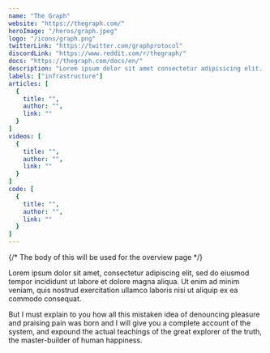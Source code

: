 ```yaml
---
name: "The Graph"
website: "https://thegraph.com/"
heroImage: "/heros/graph.jpeg"
logo: "/icons/graph.png"
twitterLink: "https://twitter.com/graphprotocol"
discordLink: "https://www.reddit.com/r/thegraph/"
docs: "https://thegraph.com/docs/en/"
description: "Lorem ipsum dolor sit amet consectetur adipisicing elit. Ex quaerat a tempore error sint neque inventore veritatis ullam quis, fugit eos. Lorem ipsum dolor sit amet consectetur adipisicing elit. Ex quaerat a tempore error sint neque inventore veritatis ullam quis, fugit eos."
labels: ["infrastructure"]
articles: [
  {
    title: "",
    author: "",
    link: ""
  }
]
videos: [
  {
    title: "",
    author: "",
    link: ""
  }
]
code: [
  {
    title: "",
    author: "",
    link: ""
  }
]
---
```


{/* The body of this will be used for the overview page */}
 
Lorem ipsum dolor sit amet, consectetur adipiscing elit, sed do eiusmod tempor incididunt ut labore et dolore magna aliqua. Ut enim ad minim veniam, quis nostrud exercitation ullamco laboris nisi ut aliquip ex ea commodo consequat.

But I must explain to you how all this mistaken idea of denouncing pleasure and praising pain was born and I will give you a complete account of the system, and expound the actual teachings of the great explorer of the truth, the master-builder of human happiness. 
 

